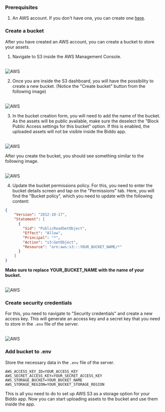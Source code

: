 
### Prerequisites

1. An AWS account. If you don't have one, you can create one [here](https://aws.amazon.com/).

### Create a bucket

After you have created an AWS account, you can create a bucket to store your assets.

1. Navigate to S3 inside the AWS Management Console.

<br/>
<Zoom>
<Image src="/server/aws/1.png" alt="AWS" width={1500} height={1500} />
</Zoom>
<br/>

2. Once you are inside the S3 dashboard, you will have the possibility to create a new bucket. (Notice the "Create bucket" button from the following image)

<br/>
<Zoom>
<Image src="/server/aws/2.png" alt="AWS" width={1500} height={1500} />
</Zoom>
<br/>

3. In the bucket creation form, you will need to add the name of the bucket. As the assets will be public available, make sure the deselect the "Block Public Access settings for this bucket" option. If this is enabled, the uploaded assets will not be visible inside the Biddo app.

<br/>
<Zoom>
<Image src="/server/aws/3.png" alt="AWS" width={1500} height={1500} />
</Zoom>
<br/>

After you create the bucket, you should see something similar to the following image.

<br/>
<Zoom>
<Image src="/server/aws/4.png" alt="AWS" width={1500} height={1500} />
</Zoom>
<br/>

4. Update the bucket permissions policy. For this, you need to enter the bucket details screen and tap on the "Permissions" tab. Here, you will find the "Bucket policy", which you need to update with the following content:

```json
{
    "Version": "2012-10-17",
    "Statement": [
      {
        "Sid": "PublicReadGetObject",
        "Effect": "Allow",
        "Principal": "*",
        "Action": "s3:GetObject",
        "Resource": "arn:aws:s3:::YOUR_BUCKET_NAME/*"
      }
    ]
}
```

**Make sure to replace YOUR_BUCKET_NAME with the name of your bucket.**

<br/>
<Zoom>
<Image src="/server/aws/5.png" alt="AWS" width={1500} height={1500} />
</Zoom>
<br/>

### Create security credentials

For this, you need to navigate to "Security credentials" and create a new access key. This will generate an access key and a secret key that you need to store in the `.env` file of the server.

<br/>
<Zoom>
<Image src="/server/aws/6.png" alt="AWS" width={1500} height={1500} />
</Zoom>
<br/>

### Add bucket to .env

Store the necessary data in the `.env` file of the server.

```env
AWS_ACCESS_KEY_ID=YOUR_ACCESS_KEY
AWS_SECRET_ACCESS_KEY=YOUR_SECRET_ACCESS_KEY
AWS_STORAGE_BUCKET=YOUR_BUCKET_NAME
AWS_STORAGE_REGION=YOUR_BUCKET_STORAGE_REGION
```

This is all you need to do to set up AWS S3 as a storage option for your Biddo app. Now you can start uploading assets to the bucket and use them inside the app.
